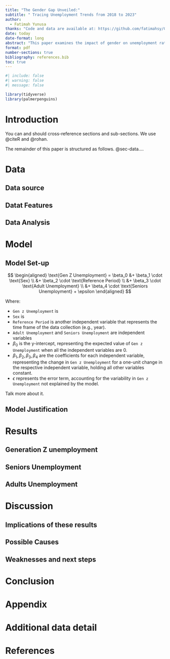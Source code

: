 ```yaml
---
title: "The Gender Gap Unveiled:"
subtitle: " Tracing Unemployment Trends from 2018 to 2023"
author: 
  - Fatimah Yunusa
thanks: "Code and data are available at: https://github.com/fatimahsy/Gender-Unemployment-.git."
date: today
date-format: long
abstract: "This paper examines the impact of gender on unemployment rates across various demographics from 2018 to 2023, employing a comprehensive dataset from the Labor Force Survey to unravel the interplay between gender and overall economic participation.We also imploy the use of a linear regression model to help disect the influence of gender, among other predictors, on the unemployment rates of Generatinon Z. Our findings reveal significant disparities in unemployment trends, with distinct patterns emerging between different genders and age groups, hilighting the persistent gender gap in the labour market. This reaserch is important because t sheds light on the underlying factors that contribute to unemployment disparities, offering insights into the effectiveness of current policies and the need for targeted interventions.Ultimately, this paper enhances our understanding of the labour market's complexities, advocating for inclusinve economic strategies to bridge the gender divide in employment opportunities. "
format: pdf
number-sections: true
bibliography: references.bib
toc: true 
---
```


```r
#| include: false
#| warning: false
#| message: false

library(tidyverse)
library(palmerpenguins)
```


# Introduction

You can and should cross-reference sections and sub-sections. We use @citeR and @rohan.

The remainder of this paper is structured as follows. @sec-data....



# Data {#sec-data}



## Data source

## Datat Features 

## Data Analysis 


# Model {#sec-model}

## Model Set-up 

$$
\begin{aligned}
\text{Gen Z Unemployment} = \beta_0 &+ \beta_1 \cdot \text{Sex} \\
&+ \beta_2 \cdot \text{Reference Period} \\
&+ \beta_3 \cdot \text{Adult Unemployment} \\
&+ \beta_4 \cdot \text{Seniors Unemployment} + \epsilon
\end{aligned}
$$


Where:

- `Gen z Unemployment` is
- `Sex` is 
- `Reference Period` is another independent variable that represents the time frame of the data collection (e.g., year).
- `Adult Unemployment` and `Seniors Unemployment` are independent variables 
- $\beta_0$ is the y-intercept, representing the expected value of `Gen z Unemployment` when all the independent variables are 0.
- $\beta_1, \beta_2, \beta_3, \beta_4$ are the coefficients for each independent variable, representing the change in `Gen z Unemployment` for a one-unit change in the respective independent variable, holding all other variables constant.
- $\epsilon$ represents the error term, accounting for the variability in `Gen z Unemployment` not explained by the model.


Talk more about it.


## Model Justification

# Results{#sec-results}

## Generation Z unemployment 

## Seniors Unemployment 

## Adults Unemployment 

# Discussion{#sec-discussion}

## Implications of these results 

## Possible Causes 

## Weaknesses and next steps 

# Conclusion 


\newpage



\appendix

# Appendix {-}


# Additional data detail








\newpage


# References


